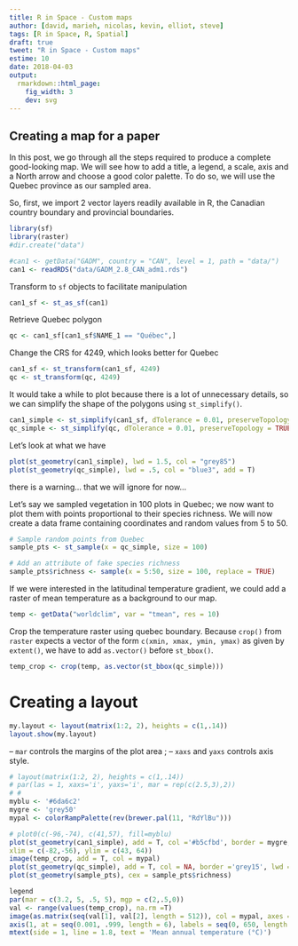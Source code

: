 ```yaml
---
title: R in Space - Custom maps
author: [david, marieh, nicolas, kevin, elliot, steve]
tags: [R in Space, R, Spatial]
draft: true
tweet: "R in Space - Custom maps"
estime: 10
date: 2018-04-03
output:
  rmarkdown::html_page:
    fig_width: 3
    dev: svg
---
```



## Creating a map for a paper

In this post, we go through all the steps required to produce a complete good-looking map. We will see how to add a title, a legend, a scale, axis and a North arrow and choose a good color palette. To do so, we will use the Quebec province as our sampled area.

So, first, we import 2 vector layers readily available in R, the Canadian country boundary and provincial boundaries.

```r
library(sf)
library(raster)
#dir.create("data")

#can1 <- getData("GADM", country = "CAN", level = 1, path = "data/")
can1 <- readRDS("data/GADM_2.8_CAN_adm1.rds")
```

Transform to `sf` objects to facilitate manipulation

```r
can1_sf <- st_as_sf(can1)
```

Retrieve Quebec polygon

```r
qc <- can1_sf[can1_sf$NAME_1 == "Québec",]
```


Change the CRS for 4249, which looks better for Quebec
```r
can1_sf <- st_transform(can1_sf, 4249)
qc <- st_transform(qc, 4249)
```

It would take a while to plot because there is a lot of unnecessary details, so we
can simplify the shape of the polygons using `st_simplify()`.

```r
can1_simple <- st_simplify(can1_sf, dTolerance = 0.01, preserveTopology = TRUE)
qc_simple <- st_simplify(qc, dTolerance = 0.01, preserveTopology = TRUE)
```

Let's look at what we have

```r
plot(st_geometry(can1_simple), lwd = 1.5, col = "grey85")
plot(st_geometry(qc_simple), lwd = .5, col = "blue3", add = T)
```
there is a warning... that we will ignore for now...

Let's say we sampled vegetation in 100 plots in Quebec; we now want to plot them with points proportional to their species richness. We will now create a data frame containing coordinates and random values from 5 to 50.

```r
# Sample random points from Quebec
sample_pts <- st_sample(x = qc_simple, size = 100)

# Add an attribute of fake species richness
sample_pts$richness <- sample(x = 5:50, size = 100, replace = TRUE)
```

If we were interested in the latitudinal temperature gradient, we could add a
raster of mean temperature as a background to our map.

```r
temp <- getData("worldclim", var = "tmean", res = 10)
```


Crop the temperature raster using quebec boundary. Because `crop()` from `raster`
expects a vector of the form `c(xmin, xmax, ymin, ymax)` as given by `extent()`,
we have to add `as.vector()` before `st_bbox()`.

```r
temp_crop <- crop(temp, as.vector(st_bbox(qc_simple)))
```

# Creating a layout

```r
my.layout <- layout(matrix(1:2, 2), heights = c(1,.14))
layout.show(my.layout)
```

– `mar` controls the margins of the plot area ;
– `xaxs` and `yaxs` controls axis style.

```r
# layout(matrix(1:2, 2), heights = c(1,.14))
# par(las = 1, xaxs='i', yaxs='i', mar = rep(c(2.5,3),2))
# #
myblu <- '#6da6c2'
mygre <- 'grey50'
mypal <- colorRampPalette(rev(brewer.pal(11, "RdYlBu")))

# plot0(c(-96,-74), c(41,57), fill=myblu)
plot(st_geometry(can1_simple), add = T, col ='#b5cfbd', border = mygre,
xlim = c(-82,-56), ylim = c(43, 64))
image(temp_crop, add = T, col = mypal)
plot(st_geometry(qc_simple), add = T, col = NA, border ='grey15', lwd =1.4, add = T)
plot(st_geometry(sample_pts), cex = sample_pts$richness)

legend
par(mar = c(3.2, 5, .5, 5), mgp = c(2,.5,0))
val <- range(values(temp_crop), na.rm =T)
image(as.matrix(seq(val[1], val[2], length = 512)), col = mypal, axes = F)
axis(1, at = seq(0.001, .999, length = 6), labels = seq(0, 650, length = 6))
mtext(side = 1, line = 1.8, text = 'Mean annual temperature (°C)')

```
